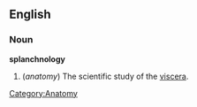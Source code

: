 {{wikipedia}}
==English==
===Noun===
'''splanchnology'''
# (''anatomy'') The scientific study of the [[viscera]].

[[Category:Anatomy]]